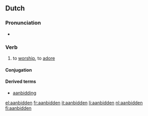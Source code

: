 ==Dutch==

===Pronunciation===
*{{audio|Nl-aanbidden.ogg|audio}}

===Verb===
{{nl-verb-strong|5}}

# to [[worship]], to [[adore]]

====Conjugation====
{{nl-conj|aanbid|aanbidt|aanbad|aanbaden|aanbeden|aanbidde}}

====Derived terms====
* [[aanbidding]]

[[el:aanbidden]]
[[fr:aanbidden]]
[[it:aanbidden]]
[[li:aanbidden]]
[[nl:aanbidden]]
[[fi:aanbidden]]